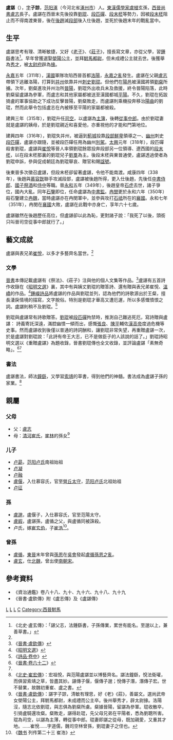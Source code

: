 '''盧諶'''（{{bd|285年||351年|catIdx=L}}），[[表字|字]]'''子諒'''，[[范陽郡|范阳]][[涿縣|涿]]（今河北省[[涿州市|涿州市]]）人。[[東漢|東漢]][[儒學家|儒學家]][[盧植|盧植]]玄孫，[[西晉|西晉]][[尚書|尚書]][[盧志|盧志]]長子。盧諶在西晉末先後投靠[[劉琨|劉琨]]、[[段匹磾|段匹磾]]、[[段末柸|段末柸]]等勢力，因被[[段末柸|段末柸]]阻止而不得南渡東晉，後在[[後趙|後趙]]滅[[段部|段部]]後入仕後趙，並死於後趙末年的戰亂當中。

== 生平 ==
盧諶思考有理、清晰敏捷，又好《[[老子|老子]]》、《[[莊子|莊子]]》，擅長寫文章，亦從父學，習[[鍾繇|鍾繇]]書法<ref>《北史·盧玄傳》：「諶父志，法鍾繇書，子孫傳業，累世有能名。至邈以上，兼善草書。」</ref>。早年曾獲選娶[[滎陽公主|滎陽公主]]，並拜[[駙馬都尉|駙馬都尉]]，但未成禮公主就去世。後獲舉為[[秀才|秀才]]，被[[太尉府|太尉府]]辟為[[掾|掾]]。

[[永嘉|永嘉]]五年（311年），[[前趙|漢國]]軍隊攻陷西晉首都[[洛陽|洛陽]]，[[永嘉之亂|永嘉之亂]]發生。盧諶在父親[[盧志|盧志]]帶領下逃離洛陽，打算到[[并州|并州]]依靠并州[[刺史|刺史]][[劉琨|劉琨]]。但他們在[[陽邑|陽邑]]被漢國將領[[劉粲|劉粲]]所擄。次年，劉粲進攻并州治所[[晉陽|晉陽]]，劉琨外出收兵未及救援，終令晉陽陷落，此時劉粲留盧諶為參軍，而盧志和其他家屬都被送至漢國都城[[平陽|平陽]]。不久，劉琨在拓跋猗盧的軍事協助之下成功反擊晉陽，劉粲敗走，而盧諶則乘機投奔移治[[陽曲|陽曲]]的劉琨，然而此舉令包括盧志在內被移至平陽的家屬都被殺。

建興三年（315年），劉琨升任[[司空|司空]]，以盧諶為[[主簿|主簿]]，後轉[[從事中郎|從事中郎]]。由於劉琨妻就是盧諶的姨母，於是劉琨親近和喜愛他，亦重視他的才能和門第地位。

建興四年（316年），劉琨失并州，被逼到[[薊城|薊城]]投靠[[段部鮮卑|段部鮮卑]]領導之一、[[幽州|幽州]]刺史[[段匹磾|段匹磾]]，盧諶亦跟隨，並被段匹磾任用為幽州[[別駕|別駕]]。[[大興_(東晉)|太興]]元年（318年），段匹磾殺害劉琨，盧諶與[[崔悅|崔悅]]等晉人率領劉琨餘眾投奔段部另一位領導、遼西國的[[段末柸|段末柸]]，以在段末柸那裏的劉琨兒子[[劉羣|劉羣]]為主。後段末柸與東晉通使，盧諶透過使者為劉琨申訴，參與促成朝廷為劉琨舉哀、贈官和賜[[諡號|諡號]]。

後東晉多次徵召盧諶，但段末柸卻留著盧諶，令他不能南渡。咸康四年（338年），後趙與[[慕容皝|慕容皝]]聯手攻滅段部，盧諶被後趙所得，更入仕後趙，先後任[[中書侍郎|中書侍郎]]、[[國子祭酒|國子祭酒]]和[[侍中|侍中]]等職。晉[[永和_(東晉)|永和]]五年（349年），後趙皇帝[[石虎|石虎]]去世，諸子爭位，國內大亂。同年[[石鑒|石鑒]]即位，任命盧諶為[[中書監|中書監]]。[[冉閔|冉閔]]更於永和六年（350年）殺石鑒建立[[冉魏|冉魏]]，當時盧諶亦在冉閔軍中，並參與攻打[[石祗|石祗]]所在的[[襄國|襄國]]。永和七年（351年），冉閔在[[襄國|襄國]]大敗，盧諶在此戰中亦身亡，享年六十七歲。

盧諶雖然在後趙歷任高位，但盧諶卻以此為恥，更對諸子說：「我死了以後，頭銜只叫晉司空從事中郎就行了。」

==藝文成就==
盧諶與表兄弟[[崔悅|崔悅]]，以多才多藝齊名當世。<ref name=北史崔宏 />

===文學===
[[晉書|晉書]]本傳記載盧諶有《祭法》、《莊子》注與他的個人文集等作品。<ref>《[[s:晉書/卷044|晉書‧盧欽傳]]》</ref>盧諶有五首詩作收錄在《[[昭明文選|昭明文選]]》裏，其中有與姨丈劉琨的贈答詩、還有贈與表兄弟崔悅、[[溫嶠|溫嶠]]的作品。<ref name="文選">《[[s:昭明文選|昭明文選]]》</ref>[[鍾嶸|鍾嶸]][[詩品|詩品]]將盧諶的作品與劉琨並列，認為他們的詩歌源出於王粲，擅長淒戾情境的描寫，文字脫俗。特別是劉琨才華高又遭厄運，所以多感慨憤恨之詞。盧諶則稍不及劉琨。<ref>《[[s:詩品/卷中|詩品‧卷中]]》</ref>

劉琨與盧諶常有詩歌贈答。[[劉琨|劉琨]]被[[段匹磾|段匹磾]]拘禁時，推測自己難逃死厄，寫詩贈與盧諶：
{{Quote|握中有懸璧，本是荊山球。惟彼太公望，昔是渭濱叟。鄧生何感激，千里來相求。白登幸曲逆，鴻門賴留侯。重耳憑五賢，小白相射鉤。能隆二伯主，安問黨與仇！中夜撫枕歎，想與數子遊。吾衰久矣夫，何其不夢周？誰云聖達節，知命故無憂。宣尼悲獲麟，西狩泣孔丘。功業未及建，夕陽忽西流。時哉不我與，去矣如雲浮。硃實隕勁風，繁英落素秋。狹路頌華蓋，駭駟摧雙輈。何意百煉剛，化為繞指柔。}}
詩義寄託深遠，滿腔幽憤一傾而出，感慨[[張良|張良]]、[[陈平_(汉朝)|陳平]]輔佐[[漢高帝|漢高帝]]度過危機等史事。然而盧諶收到後僅以普通的詩詞酬和，讓劉琨非常失望，再重贈盧諶一次，於是盧諶對劉琨說：「此詩有帝王大志，已不是做臣子的人該說的話了。」劉琨詩昭明文選以《重贈盧諶》為題收錄，晉書劉琨傳也全文收錄，並評論盧諶「素無奇略」。<ref>《[[s:晉書/卷062|晉書‧卷六十二]]》</ref><ref name="文選" />

===書法===
盧諶書法，師法[[鐘繇|鐘繇]]，又學習[[索靖|索靖]]的草書，得到他們的神髓。書法成為盧諶子孫的家業。<ref name=北史崔宏>《[[s:北史/卷021|北史‧崔宏傳]]》：宏祖悅，與范陽盧諶並以博藝齊名。諶法鐘繇，悅法衛瓘，而俱習索靖之草，皆盡其妙。諶傳子偃，偃傳子邈；悅傳子潛，潛傳子宏。世不替業，故魏初重崔、盧之書。</ref>

== 親屬 ==
=== 父母 ===
*父：[[盧志|盧志]]
*母：[[清河崔氏|清河崔氏]]，[[崔林|崔林]]的孫女<ref>《[[s:晉書/卷044|晉書‧盧欽傳]]》：諶字子諒，清敏有理思，好《老》《莊》，善屬文。選尚武帝女滎陽公主，拜駙馬都尉，未成禮而公主卒。後州舉秀才，辟太尉掾。洛陽沒，隨志北依劉琨，與志俱為劉粲所虜。粲據晉陽，留諶為參軍。琨收散卒，引猗盧騎還攻粲。粲敗走，諶得赴琨，先父母兄弟在平陽者，悉為劉聰所害。琨為司空，以諶為主薄，轉從事中郎。琨妻即諶之從母，既加親愛，又重其才地。......崔悅......字道儒，魏司空林曾孫，劉琨妻子之侄也。</ref>
=== 儿子 ===
*[[卢勗|卢勗]]，[[范阳卢氏|范阳卢氏]]南祖始祖
*[[卢凝|卢凝]]
*[[卢融|卢融]]			
*[[盧偃|盧偃]]，入仕慕容氏，官至[[營丘|營丘]][[太守|太守]]，[[范阳卢氏|范阳卢氏]]北祖始祖
*[[卢征|卢征]]

=== 孫 ===
*[[盧邈|盧邈]]，盧偃子，入仕慕容氏，官至范陽太守。
*[[盧嘏|盧嘏]]，盧諶孫，盧循之父，與盧循同被誅殺。
*卢氏，嫁[[崔玄伯|崔玄伯]]，子[[崔浩|崔浩]]<ref>《[[魏书|魏书]] 列传第二十三 崔浩》</ref>。

===曾孫 ===
*[[盧循|盧循]]，[[東晉|東晉]]末年曾與[[孫恩|孫恩]]在[[吳會|吳會]]發起[[盧循孫恩之亂|盧循孫恩之亂]]。
*[[盧玄|盧玄]]，仕[[北魏|北魏]]，曾出使[[南朝宋|南朝宋]]。

== 參考資料 ==
*《資治通鑑》卷八十八、九十、九十六、九十八、九十九
*《晉書·盧欽傳》附《盧志傳》及《盧諶傳》
{{reflist}}
{{wikisource-author}}

[[Category:晉朝政治人物|L]]
[[Category:五胡十六國人物|L]]
[[Category:晉朝戰爭身亡者|L]]
[[Category:范陽盧氏|C]]
[[Category:西晉駙馬|Category:西晉駙馬]]